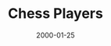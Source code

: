 ---
cover: "./image.png"
date: "2000-01-25"
title: "Chess Players"
defer: false
slug: "/chess"
areas: 
  - .
---